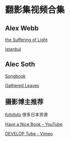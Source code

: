 # 翻影集视频合集

## Alex Webb

[the Suffering of Light](https://v.youku.com/v_show/id_XMTMxNzU1NTY5Ng==.html?x&sharefrom=android&sharekey=3793c870a220e7ce83c231482ff7459f0)

[Istanbul](https://v.youku.com/v_show/id_XMTMxNzI5MTkwMA==.html?x&sharefrom=android&sharekey=f05d046245758c7acf24873d8ad0c5674)

## Alec Soth
[Songbook](https://v.qq.com/x/page/q0340bx2qg8.html?vuid24=odxZcP%2BhoThlm0SpZV4Ikw%3D%3D&ptag=2_7.1.8.19675_copy)

[Gathered Leaves](https://v.qq.com/x/page/i0642vsi57t.html?vuid24=odxZcP%2BhoThlm0SpZV4Ikw%3D%3D&ptag=2_7.1.8.19675_copy)

## 摄影博主推荐

[fofofoto](https://www.weibo.com/90100604) 很多日本资源

[Have a Nice Book - YouTube](https://www.youtube.com/channel/UCmlYUcl5z0O4cnDNfjcNaTA)

[DEVELOP Tube - Vimeo](https://vimeo.com/developphoto)
